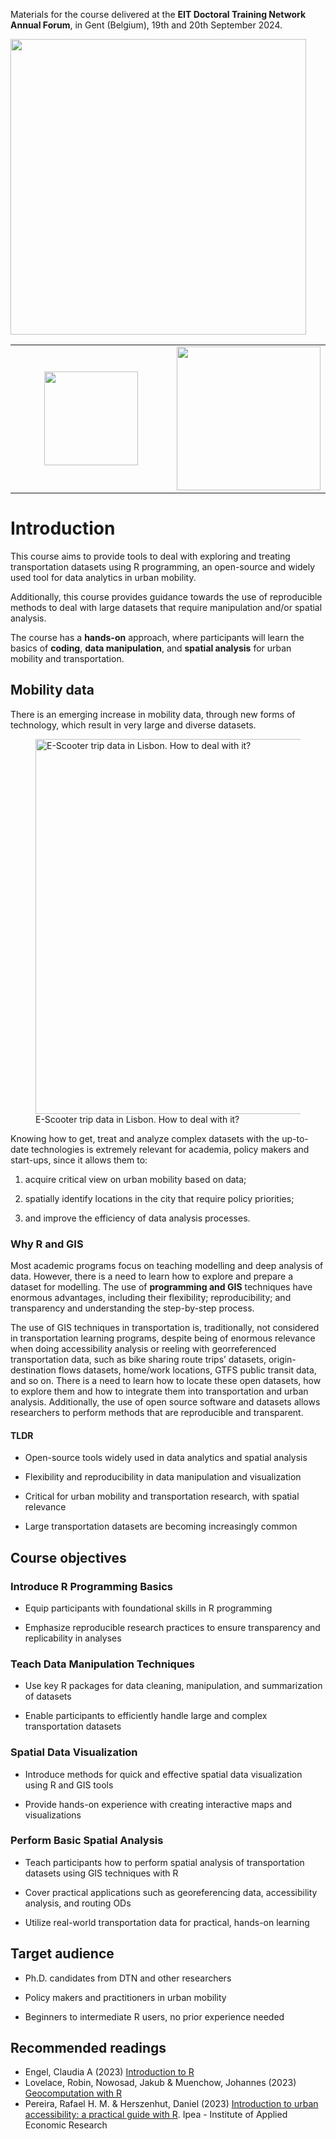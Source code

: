 Materials for the course delivered at the **EIT Doctoral Training Network Annual Forum**, in Gent (Belgium), 19th and 20th September 2024.

[![](images/EIT_logo-EU1-horizontal_1.png){fig-align="center" width="473"}](https://www.eiturbanmobility.eu/academy/doctoral-training-network/)

|                                                                                |                                                                       |
|:-----------------------------------:|:---------------------------------:|
| [![](images/Ist-logo-01.jpg){width="150"}](https://ushift.tecnico.ulisboa.pt/) | [![](images/ipea-logo-01.png){width="230"}](https://www.ipea.gov.br/) |

# Introduction

This course aims to provide tools to deal with exploring and treating transportation datasets using R programming, an open-source and widely used tool for data analytics in urban mobility.

Additionally, this course provides guidance towards the use of reproducible methods to deal with large datasets that require manipulation and/or spatial analysis.

The course has a **hands-on** approach, where participants will learn the basics of **coding**, **data manipulation**, and **spatial analysis** for urban mobility and transportation.

## Mobility data

There is an emerging increase in mobility data, through new forms of technology, which result in very large and diverse datasets.

![E-Scooter trip data in Lisbon. How to deal with it?](images/clipboard-2086563605.png){fig-align="center" width="600"}

Knowing how to get, treat and analyze complex datasets with the up-to-date technologies is extremely relevant for academia, policy makers and start-ups, since it allows them to:

1.  acquire critical view on urban mobility based on data;

2.  spatially identify locations in the city that require policy priorities;

3.  and improve the efficiency of data analysis processes.

### Why R and GIS {.unnumbered}

Most academic programs focus on teaching modelling and deep analysis of data.
However, there is a need to learn how to explore and prepare a dataset for modelling.
The use of **programming and GIS** techniques have enormous advantages, including their flexibility; reproducibility; and transparency and understanding the step-by-step process.

The use of GIS techniques in transportation is, traditionally, not considered in transportation learning programs, despite being of enormous relevance when doing accessibility analysis or reeling with georreferenced transportation data, such as bike sharing route trips’ datasets, origin-destination flows datasets, home/work locations, GTFS public transit data, and so on.
There is a need to learn how to locate these open datasets, how to explore them and how to integrate them into transportation and urban analysis.
Additionally, the use of open source software and datasets allows researchers to perform methods that are reproducible and transparent.

#### TLDR {.unnumbered}

-   Open-source tools widely used in data analytics and spatial analysis

-   Flexibility and reproducibility in data manipulation and visualization

-   Critical for urban mobility and transportation research, with spatial relevance

-   Large transportation datasets are becoming increasingly common

## Course objectives

### Introduce R Programming Basics {.unnumbered}

-   Equip participants with foundational skills in R programming

-   Emphasize reproducible research practices to ensure transparency and replicability in analyses

### Teach Data Manipulation Techniques {.unnumbered}

-   Use key R packages for data cleaning, manipulation, and summarization of datasets

-   Enable participants to efficiently handle large and complex transportation datasets

### Spatial Data Visualization {.unnumbered}

-   Introduce methods for quick and effective spatial data visualization using R and GIS tools

-   Provide hands-on experience with creating interactive maps and visualizations

### Perform Basic Spatial Analysis {.unnumbered}

-   Teach participants how to perform spatial analysis of transportation datasets using GIS techniques with R

-   Cover practical applications such as georeferencing data, accessibility analysis, and routing ODs

-   Utilize real-world transportation data for practical, hands-on learning

## Target audience

-   Ph.D. candidates from DTN and other researchers

-   Policy makers and practitioners in urban mobility

-   Beginners to intermediate R users, no prior experience needed

## Recommended readings

-   Engel, Claudia A (2023) [Introduction to R](https://cengel.github.io/R-intro/)
-   Lovelace, Robin, Nowosad, Jakub & Muenchow, Johannes (2023) [Geocomputation with R](https://geocompr.robinlovelace.net/)
-   Pereira, Rafael H. M. & Herszenhut, Daniel (2023) [Introduction to urban accessibility: a practical guide with R](https://ipeagit.github.io/intro_access_book/index.en.html). Ipea - Institute of Applied Economic Research
